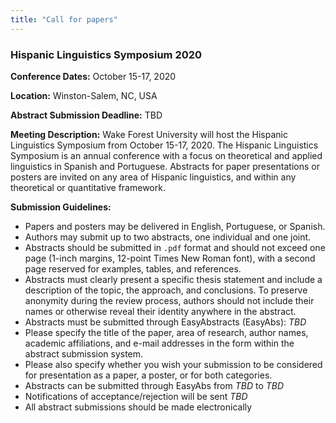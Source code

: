 ```yaml
---
title: "Call for papers"
---
```


<h3>Hispanic Linguistics Symposium 2020</h3>

__Conference Dates:__  October 15-17, 2020

__Location:__  Winston-Salem, NC, USA

__Abstract Submission Deadline:__  TBD

__Meeting Description:__ Wake Forest University will host the Hispanic Linguistics Symposium from October 15-17, 2020. The Hispanic Linguistics Symposium is an annual conference with a focus on theoretical and applied linguistics in Spanish and Portuguese. Abstracts for paper presentations or posters are invited on any area of Hispanic linguistics, and within any theoretical or quantitative framework.

__Submission Guidelines:__

- Papers and posters may be delivered in English, Portuguese, or Spanish.
- Authors may submit up to two abstracts, one individual and one joint.
- Abstracts should be submitted in `.pdf` format and should not exceed one page (1-inch margins, 12-point Times New Roman font), with a second page reserved for examples, tables, and references.
- Abstracts must clearly present a specific thesis statement and include a description of the topic, the approach, and conclusions. To preserve anonymity during the review process, authors should not include their names or otherwise reveal their identity anywhere in the abstract.
- Abstracts must be submitted through EasyAbstracts (EasyAbs): _TBD_
- Please specify the title of the paper, area of research, author names, academic affiliations, and e-mail addresses in the form within the abstract submission system.
- Please also specify whether you wish your submission to be considered for presentation as a paper, a poster, or for both categories.
- Abstracts can be submitted through EasyAbs from _TBD_ to _TBD_
- Notifications of acceptance/rejection will be sent _TBD_
- All abstract submissions should be made electronically

